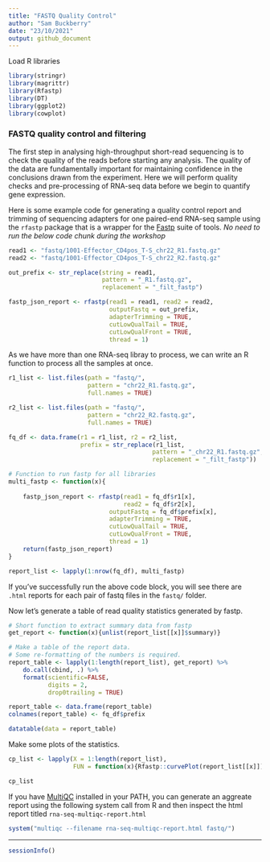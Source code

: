 ```yaml
---
title: "FASTQ Quality Control"
author: "Sam Buckberry"
date: "23/10/2021"
output: github_document
---
```

Load R libraries 
```r
library(stringr)
library(magrittr)
library(Rfastp)
library(DT)
library(ggplot2)
library(cowplot)
```

### FASTQ quality control and filtering

The first step in analysing high-throughput short-read sequencing is to check the quality of the reads before starting any analysis. The quality of the data are fundamentally important for maintaining confidence in the conclusions drawn from the experiment. Here we will perform quality checks and pre-processing of RNA-seq data before we begin to quantify gene expression.

Here is some example code for generating a quality control report and trimming of sequencing adapters for one paired-end RNA-seq sample using the `rfastp` package that is a wrapper for the [Fastp](https://github.com/OpenGene/fastp) suite of tools. 
*No need to run the below code chunk during the workshop*
```r
read1 <- "fastq/1001-Effector_CD4pos_T-S_chr22_R1.fastq.gz"
read2 <- "fastq/1001-Effector_CD4pos_T-S_chr22_R2.fastq.gz"

out_prefix <- str_replace(string = read1,
                          pattern = "_R1.fastq.gz",
                          replacement = "_filt_fastp")

fastp_json_report <- rfastp(read1 = read1, read2 = read2, 
                            outputFastq = out_prefix,
                            adapterTrimming = TRUE,
                            cutLowQualTail = TRUE,
                            cutLowQualFront = TRUE,
                            thread = 1)
```

As we have more than one RNA-seq libray to process, we can write an R function to process all the samples at once.  
```r
r1_list <- list.files(path = "fastq/",
                      pattern = "chr22_R1.fastq.gz",
                      full.names = TRUE)

r2_list <- list.files(path = "fastq/",
                      pattern = "chr22_R2.fastq.gz",
                      full.names = TRUE)

fq_df <- data.frame(r1 = r1_list, r2 = r2_list,
                    prefix = str_replace(r1_list,
                                        pattern = "_chr22_R1.fastq.gz",
                                        replacement = "_filt_fastp"))

# Function to run fastp for all libraries 
multi_fastp <- function(x){
    
    fastp_json_report <- rfastp(read1 = fq_df$r1[x],
                                read2 = fq_df$r2[x], 
                            outputFastq = fq_df$prefix[x],
                            adapterTrimming = TRUE,
                            cutLowQualTail = TRUE,
                            cutLowQualFront = TRUE,
                            thread = 1)
    return(fastp_json_report)
}

report_list <- lapply(1:nrow(fq_df), multi_fastp)

```

If you've successfully run the above code block, you will see there are `.html` reports for each pair of fastq files in the `fastq/` folder. 

Now let's generate a table of read quality statistics generated by fastp. 
```r

# Short function to extract summary data from fastp
get_report <- function(x){unlist(report_list[[x]]$summary)}

# Make a table of the report data.
# Some re-formatting of the numbers is required. 
report_table <- lapply(1:length(report_list), get_report) %>%
    do.call(cbind, .) %>% 
    format(scientific=FALSE,
           digits = 2,
           drop0trailing = TRUE)

report_table <- data.frame(report_table)
colnames(report_table) <- fq_df$prefix

datatable(data = report_table)
```

Make some plots of the statistics. 
```r
cp_list <- lapply(X = 1:length(report_list),
                  FUN = function(x){Rfastp::curvePlot(report_list[[x]]) + ggtitle(fq_df$prefix[x])})

cp_list
```

If you have [MultiQC](https://multiqc.info/) installed in your PATH, you can generate an aggreate report using the following system call from R and then inspect the html report titled `rna-seq-multiqc-report.html`
```r
system("multiqc --filename rna-seq-multiqc-report.html fastq/")
```

---

```r
sessionInfo()
```


